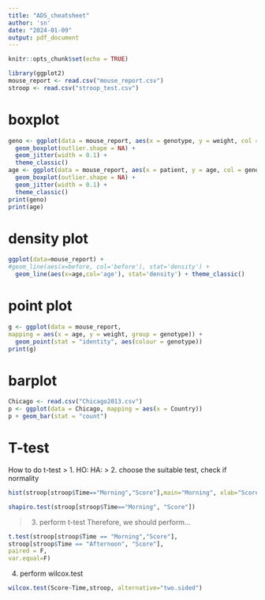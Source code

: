 ```yaml
---
title: "ADS_cheatsheet"
author: 'sn'
date: "2024-01-09"
output: pdf_document
---
```


```r
knitr::opts_chunk$set(echo = TRUE)

library(ggplot2)
mouse_report <- read.csv("mouse_report.csv")
stroop <- read.csv("stroop_test.csv")
```

# boxplot

```r
geno <- ggplot(data = mouse_report, aes(x = genotype, y = weight, col = genotype)) +
  geom_boxplot(outlier.shape = NA) +
  geom_jitter(width = 0.1) +
  theme_classic()
age <- ggplot(data = mouse_report, aes(x = patient, y = age, col = genotype)) +
  geom_boxplot(outlier.shape = NA) +
  geom_jitter(width = 0.1) +
  theme_classic()
print(geno)
print(age)

```

# density plot

```r
ggplot(data=mouse_report) +
#geom_line(aes(x=before, col='before'), stat='density') + 
  geom_line(aes(x=age,col='age'), stat='density') + theme_classic()
```

# point plot

```r
g <- ggplot(data = mouse_report,
mapping = aes(x = age, y = weight, group = genotype)) + 
  geom_point(stat = "identity", aes(colour = genotype)) 
print(g)

```

# barplot
```r
Chicago <- read.csv("Chicago2013.csv")
p <- ggplot(data = Chicago, mapping = aes(x = Country))
p + geom_bar(stat = "count")
```

# T-test
How to do t-test
> 1. HO: HA:
> 2. choose the suitable test, check if normality

```r
hist(stroop[stroop$Time=="Morning","Score"],main="Morning", xlab="Score")
```

```r
shapiro.test(stroop[stroop$Time=="Morning", "Score"])
```
> 3. perform t-test
Therefore, we should perform...
```r
t.test(stroop[stroop$Time == "Morning","Score"], 
stroop[stroop$Time == "Afternoon", "Score"], 
paired = F, 
var.equal=F)
```
4. perform wilcox.test
```r
wilcox.test(Score~Time,stroop, alternative="two.sided")
```